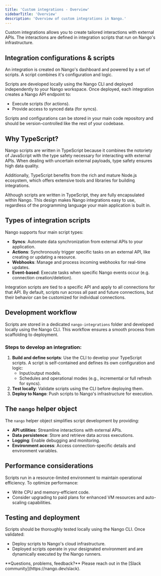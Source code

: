 ```yaml
---
title: 'Custom integrations - Overview'
sidebarTitle: 'Overview'
description: 'Overview of custom integrations in Nango.'
---
```


Custom integrations allows you to create tailored interactions with external APIs. The interactions are defined in integration scripts that run on Nango's infrastructure.

## Integration configurations & scripts

An integration is created on Nango's dashboard and powered by a set of scripts. A script combines it's configuration and logic.

Scripts are developed locally using the Nango CLI and deployed independently to your Nango workspace. Once deployed, each integration creates a Nango API endpoint to:
- Execute scripts (for actions).
- Provide access to synced data (for syncs).

Scripts and configurations can be stored in your main code repository and should be version-controlled like the rest of your codebase.

## Why TypeScript?

Nango scripts are written in TypeScript because it combines the notoriety of JavaScript with the type safety necessary for interacting with external APIs. When dealing with uncertain external payloads, type safety ensures high data quality.

Additionally, TypeScript benefits from the rich and mature Node.js ecosystem, which offers extensive tools and libraries for building integrations.

<Info>
Although scripts are written in TypeScript, they are fully encapsulated within Nango. This design makes Nango integrations easy to use, regardless of the programming language your main application is built in.
</Info>

## Types of integration scripts

Nango supports four main script types:

- **Syncs**: Automate data synchronization from external APIs to your application.
- **Actions**: Synchronously trigger specific tasks on an external API, like creating or updating a resource.
- **Webhooks**: Manage and process incoming webhooks for real-time updates.
- **Event-based**: Execute tasks when specific Nango events occur (e.g. connection creation/deletion).

Integration scripts are tied to a specific API and apply to all connections for that API. By default, scripts run across all past and future connections, but their behavior can be customized for individual connections.

## Development workflow

Scripts are stored in a dedicated `nango-integrations` folder and developed locally using the Nango CLI. This workflow ensures a smooth process from scaffolding to deployment.

### Steps to develop an integration:
1. **Build and define scripts**: Use the CLI to develop your TypeScript scripts. A script is self-contained and defines its own configuration and logic:
   - Input/output models.
   - Schedules and operational modes (e.g., incremental or full refresh for syncs).
2. **Test locally**: Validate scripts using the CLI before deploying them.
3. **Deploy to Nango**: Push scripts to Nango's infrastructure for execution.

## The `nango` helper object

The `nango` helper object simplifies script development by providing:
- **API utilities**: Streamline interactions with external APIs.
- **Data persistence**: Store and retrieve data across executions.
- **Logging**: Enable debugging and monitoring.
- **Environment access**: Access connection-specific details and environment variables.

## Performance considerations

Scripts run in a resource-limited environment to maintain operational efficiency. To optimize performance:
- Write CPU and memory-efficient code.
- Consider upgrading to paid plans for enhanced VM resources and auto-scaling capabilities.

## Testing and deployment

Scripts should be thoroughly tested locally using the Nango CLI. Once validated:
- Deploy scripts to Nango's cloud infrastructure.
- Deployed scripts operate in your designated environment and are dynamically executed by the Nango runners.

<Tip>
    **Questions, problems, feedback?** Please reach out in the [Slack community](https://nango.dev/slack).
</Tip>